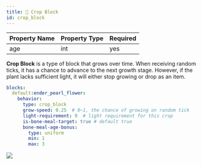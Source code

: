 ```yaml
---
title: 🌽 Crop Block
id: crop_block
---
```


| Property Name | Property Type | Required |
|---------|---------|---------|
| age    | int   | yes   |

**Crop Block** is a type of block that grows over time. When receiving random ticks, it has a chance to advance to the next growth stage. However, if the plant lacks sufficient light, it will either stop growing or drop as an item. 

```yml
blocks:
  default:ender_pearl_flower:
    behavior:
      type: crop_block
      grow-speed: 0.25  # 0~1, the chance of growing on random tick
      light-requirement: 9  # light requirement for this crop
      is-bone-meal-target: true # default true
      bone-meal-age-bonus:
        type: uniform
        min: 1
        max: 3
```

![](/img/crop_block.png)